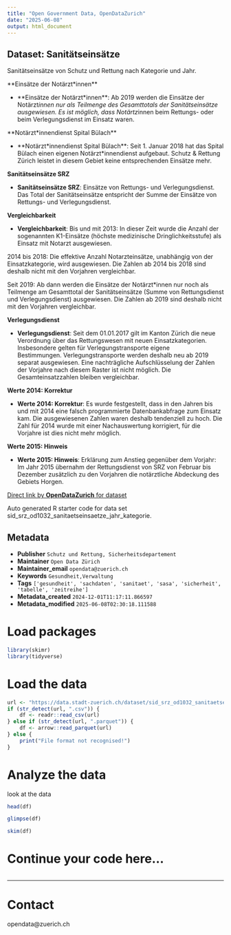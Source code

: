 ```yaml
---
title: "Open Government Data, OpenDataZurich"
date: "2025-06-08"
output: html_document
---
```


## Dataset: Sanitätseinsätze

Sanitätseinsätze von Schutz und Rettung nach Kategorie und Jahr.

**Einsätze der Notärzt*innen**

- **Einsätze der Notärzt*innen**: 
Ab 2019 werden die Einsätze der Notärzt*innen nur als Teilmenge des Gesamttotals der Sanitätseinsätze ausgewiesen. Es ist möglich, dass Notärtz*innen beim Rettungs- oder beim Verlegungsdienst im Einsatz waren.


[]()

**Notärzt*innendienst Spital Bülach**

- **Notärzt*innendienst Spital Bülach**: 
Seit 1. Januar 2018 hat das Spital Bülach einen eigenen Notärzt*innendienst aufgebaut. Schutz & Rettung Zürich leistet in diesem Gebiet keine entsprechenden Einsätze mehr.


[]()

**Sanitätseinsätze SRZ**

- **Sanitätseinsätze SRZ**: 
Einsätze von Rettungs- und Verlegungsdienst. Das Total der Sanitätseinsätze entspricht der Summe der Einsätze von Rettungs- und Verlegungsdienst.

[]()

**Vergleichbarkeit**

- **Vergleichbarkeit**: 
Bis und mit 2013: In dieser Zeit wurde die Anzahl der sogenannten K1-Einsätze (höchste medizinische Dringlichkeitsstufe) als Einsatz mit Notarzt ausgewiesen. 

2014 bis 2018: Die effektive Anzahl Notarzteinsätze, unabhängig von der Einsatzkategorie, wird ausgewiesen. Die Zahlen ab 2014 bis 2018 sind deshalb nicht mit den Vorjahren vergleichbar. 

Seit 2019: Ab dann werden die Einsätze der Notärzt*innen nur noch als Teilmenge am Gesamttotal der Sanitätseinsätze (Summe von Rettungsdienst und Verlegungsdienst) ausgewiesen. Die Zahlen ab 2019 sind deshalb nicht mit den Vorjahren vergleichbar. 

[]()

**Verlegungsdienst**

- **Verlegungsdienst**: 
Seit dem 01.01.2017 gilt im Kanton Zürich die neue Verordnung über das Rettungswesen mit neuen Einsatzkategorien. Insbesondere gelten für Verlegungstransporte eigene Bestimmungen. Verlegungstransporte werden deshalb neu ab 2019 separat ausgewiesen. Eine nachträgliche Aufschlüsselung der Zahlen der Vorjahre nach diesem Raster ist nicht möglich. Die Gesamteinsatzzahlen bleiben vergleichbar.
 

[]()

**Werte 2014: Korrektur**

- **Werte 2014: Korrektur**: 
Es wurde festgestellt, dass in den Jahren bis und mit 2014 eine falsch programmierte Datenbankabfrage zum Einsatz kam. Die ausgewiesenen Zahlen waren deshalb tendenziell zu hoch. Die Zahl für 2014 wurde mit einer Nachauswertung korrigiert, für die Vorjahre ist dies nicht mehr möglich.


[]()

**Werte 2015: Hinweis**

- **Werte 2015: Hinweis**: 
Erklärung zum Anstieg gegenüber dem Vorjahr: Im Jahr 2015 übernahm der Rettungsdienst von SRZ von Februar bis Dezember zusätzlich zu den Vorjahren die notärztliche Abdeckung des Gebiets Horgen.
 

[]()



[Direct link by **OpenDataZurich** for dataset](https://data.stadt-zuerich.ch/dataset/sid_srz_od1032_sanitaetseinsaetze_jahr_kategorie)

Auto generated R starter code for data set sid_srz_od1032_sanitaetseinsaetze_jahr_kategorie.

## Metadata

- **Publisher** `Schutz und Rettung, Sicherheitsdepartement`
- **Maintainer** `Open Data Zürich`
- **Maintainer_email** `opendata@zuerich.ch`
- **Keywords** `Ge­sund­heit,Ver­walt­ung`
- **Tags** `['gesundheit', 'sachdaten', 'sanitaet', 'sasa', 'sicherheit', 'tabelle', 'zeitreihe']`
- **Metadata_created** `2024-12-01T11:17:11.866597`
- **Metadata_modified** `2025-06-08T02:30:18.111588`


# Load packages

```r
library(skimr)
library(tidyverse)
```

# Load the data

```r
url <- "https://data.stadt-zuerich.ch/dataset/sid_srz_od1032_sanitaetseinsaetze_jahr_kategorie/download/GES103OD1032.csv"
if (str_detect(url, ".csv")) {
    df <- readr::read_csv(url)
} else if (str_detect(url, ".parquet")) {
    df <- arrow::read_parquet(url)
} else {
    print("File format not recognised!")
}
```

# Analyze the data

look at the data
```r
head(df)
```

```r
glimpse(df)
```

```r
skim(df)
```

# Continue your code here...

```r

```

------------------------------------------------------------------------

# Contact

opendata@zuerich.ch
